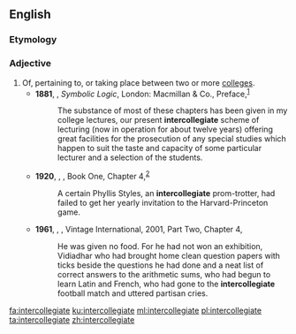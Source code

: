 ==English==

===Etymology===
{{prefix|en|inter|collegiate}}

===Adjective===
{{en-adj|-}}

# Of, pertaining to, or taking place between two or more [[college]]s.
#* '''1881''', {{w|John Venn}}, ''Symbolic Logic'', London: Macmillan & Co., Preface,<sup>[https://babel.hathitrust.org/cgi/pt?id=mdp.39015065773254;view=1up;seq=5]</sup>
#*: The substance of most of these chapters has been given in my college lectures, our present '''intercollegiate''' scheme of lecturing (now in operation for about twelve years) offering great facilities for the prosecution of any special studies which happen to suit the taste and capacity of some particular lecturer and a selection of the students.
#* '''1920''', {{w|F. Scott Fitzgerald}}, ''{{w|This Side of Paradise}}'', Book One, Chapter 4,<sup>[http://www.gutenberg.org/files/805/805-h/805-h.htm]</sup>
#*: A certain Phyllis Styles, an '''intercollegiate''' prom-trotter, had failed to get her yearly invitation to the Harvard-Princeton game.
#* '''1961''', {{w|V. S. Naipaul}}, ''{{w|A House for Mr Biswas}}'', Vintage International, 2001, Part Two, Chapter 4,
#*: He was given no food. For he had not won an exhibition, Vidiadhar who had brought home clean question papers with ticks beside the questions he had done and a neat list of correct answers to the arithmetic sums, who had begun to learn Latin and French, who had gone to the '''intercollegiate''' football match and uttered partisan cries.

[[fa:intercollegiate]]
[[ku:intercollegiate]]
[[ml:intercollegiate]]
[[pl:intercollegiate]]
[[ta:intercollegiate]]
[[zh:intercollegiate]]